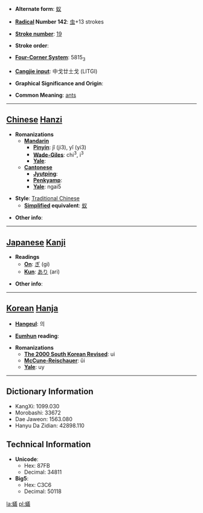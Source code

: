* '''Alternate form''': [[蚁]]

* '''[[Wiktionary:Chinese radical index| Radical]] Number 142''': [[Wiktionary:Chinese radical index 虫|虫]]+13 strokes

* '''[[Wiktionary:Chinese total strokes index|Stroke number]]''': [[Wiktionary:Chinese total strokes index 19|19]]

* '''Stroke order''': 

* '''[[Wiktionary:Chinese four corner index|Four-Corner System]]''': 5815<sub>3</sub>

* '''[[Wiktionary:Chinese Cangjie index|Cangjie input]]''': 中戈廿土戈 (LITGI)

* '''Graphical Significance and Origin''': 

* '''Common Meaning''': [[ant]]s

----

== [[Chinese]] [[Hanzi]] ==

* '''Romanizations'''
** '''[[Mandarin]]'''
*** '''[[Pinyin]]''': jǐ (ji3), yǐ (yi3)
*** '''[[Wade-Giles]]''': chi<sup>3</sup>, i<sup>3</sup>
*** '''[[Yale]]''': 
** '''[[Cantonese]]'''
*** '''[[Jyutping]]''':
*** '''[[Penkyamp]]''': 
*** '''[[Yale]]''': ngai5

* '''Style''': [[Traditional Chinese]] 
** '''[[Simplified Chinese|Simplified]] equivalent''': [[蚁]]

* '''Other info''': 

----

== [[Japanese]] [[Kanji]] ==

* '''Readings'''
** '''[[On]]''': [[ぎ]] (gi)
** '''[[Kun]]''': [[あり]] (ari)

* '''Other info''':  

----

== [[Korean]] [[Hanja]] ==

* '''[[Hangeul]]''': 의

* '''[[Eumhun]] reading''': 

* '''Romanizations'''
** '''[[The 2000 South Korean Revised Romanization|The 2000 South Korean Revised]]''': ui
** '''[[McCune-Reischauer]]''': ŭi
** '''[[Yale]]''': uy

----

== Dictionary Information ==

* KangXi: 1099.030
* Morobashi: 33672
* Dae Jaweon: 1563.080
* Hanyu Da Zidian: 42898.110

== Technical Information ==

* '''Unicode''':
** Hex: 87FB
** Decimal: 34811
* '''Big5''':
** Hex: C3C6
** Decimal: 50118

[[la:蟻]]
[[pl:蟻]]